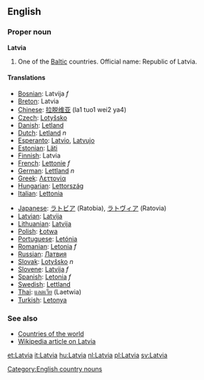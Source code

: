 {{wikipedia}}
{{see|latvia}}

==English==

===Proper noun===
'''Latvia'''

# One of the [[Baltic]] countries. Official name: Republic of Latvia.

==== Translations ====
{{Top}}
*[[Bosnian]]: Latvija ''f''
*[[Breton]]: Latvia
*[[Chinese]]: [[拉脱维亚]] (la1 tuo1 wei2 ya4)
*[[Czech]]: [[Lotyšsko]]
*[[Danish]]: [[Letland]]
*[[Dutch]]: [[Letland]] ''n''
*[[Esperanto]]: [[Latvio]], [[Latvujo]]
*[[Estonian]]: [[Läti]]
*[[Finnish]]: Latvia
*[[French]]: [[Lettonie]] ''f''
*[[German]]: [[Lettland]] ''n''
*[[Greek]]: [[Λεττονία]]
*[[Hungarian]]: [[Lettország]]
*[[Italian]]: [[Lettonia]]
{{Mid}}
*[[Japanese]]: [[ラトビア]] (Ratobia), [[ラトヴィア]] (Ratovia)
*[[Latvian]]: [[Latvija]]
*[[Lithuanian]]: [[Latvija]]
*[[Polish]]: [[Łotwa]]
*[[Portuguese]]: [[Letónia]]
*[[Romanian]]: [[Letonia]] ''f''
*[[Russian]]: [[Латвия]]
*[[Slovak]]: [[Lotyšsko]] ''n''
*[[Slovene]]: [[Latvija]] ''f''
*[[Spanish]]: [[Letonia]] ''f''
*[[Swedish]]: [[Lettland]]
*[[Thai]]: [[แลตเวีย]] (Laetwia)
*[[Turkish]]: [[Letonya]]
{{Bottom}}

===See also===
*[[Countries of the world]]
*[[w:Latvia|Wikipedia article on Latvia]]

[[Category:English country nouns]]

[[et:Latvia]]
[[it:Latvia]]
[[hu:Latvia]]
[[nl:Latvia]]
[[pl:Latvia]]
[[sv:Latvia]]